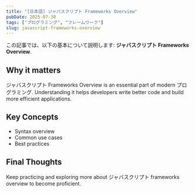 ```yaml
---
title: "[日本語] ジャバスクリプト Frameworks Overview"
pubDate: 2025-07-30
tags: ["プログラミング", "フレームワーク"]
slug: javascript-frameworks-overview
---
```


この記事では、以下の基本について説明します: **ジャバスクリプト Frameworks Overview**.

## Why it matters

ジャバスクリプト Frameworks Overview is an essential part of modern プログラミング. Understanding it helps developers write better code and build more efficient applications.

## Key Concepts

- Syntax overview
- Common use cases
- Best practices

## Final Thoughts

Keep practicing and exploring more about ジャバスクリプト frameworks overview to become proficient.
